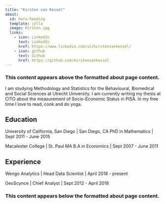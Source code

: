 ```yaml
---
title: "Kirsten van Kessel"
about:
  id: hero-heading
  template: jolla
  image: Kirsten.jpg
  links:
    - icon: LinkedIn
      text: LinkedIn
      href: https://www.linkedin.com/in/kirstenvankessel/
    - icon: github
      text: Github
      href: https://github.com/kirstenvankessel
---
```


### This content appears above the formatted about page content.

:::{#hero-heading}

I am studying Methodology and Statistics for the Behavioural, Biomedical and Social Sciences at Utrecht University. I am currently writing my thesis at CITO about the measurement of Socio-Economic Status in PISA. In my free time I love to read, cook and do yoga. 

## Education

University of California, San Diego | San Diego, CA
PhD in Mathematics | Sept 2011 - June 2015

Macalester College | St. Paul MA
B.A in Economics | Sept 2007 - June 2011

## Experience

Wengo Analytics | Head Data Scientist | April 2018 - present

GeoScynce | Chief Analyst | Sept 2012 - April 2018

:::

### This content appears below the formatted about page content.